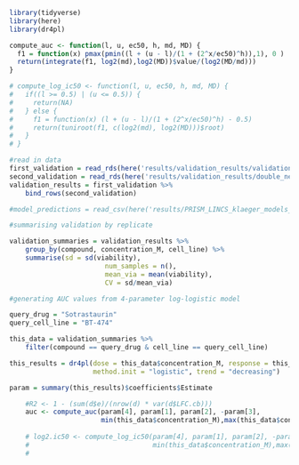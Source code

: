 ```r
library(tidyverse)
library(here)
library(dr4pl)

compute_auc <- function(l, u, ec50, h, md, MD) {
  f1 = function(x) pmax(pmin((l + (u - l)/(1 + (2^x/ec50)^h)),1), 0 )
  return(integrate(f1, log2(md),log2(MD))$value/(log2(MD/md)))
}

# compute_log_ic50 <- function(l, u, ec50, h, md, MD) {
#   if((l >= 0.5) | (u <= 0.5)) {
#     return(NA)
#   } else {
#     f1 = function(x) (l + (u - l)/(1 + (2^x/ec50)^h) - 0.5)
#     return(tuniroot(f1, c(log2(md), log2(MD)))$root)
#   }
# }

```

```r
#read in data 
first_validation = read_rds(here('results/validation_results/validation_screen.rds'))
second_validation = read_rds(here('results/validation_results/double_negative_validation_screen.rds'))
validation_results = first_validation %>% 
	bind_rows(second_validation) 

#model_predictions = read_csv(here('results/PRISM_LINCS_klaeger_models_auc/final_model_predictions.csv'))

```

```r
#summarising validation by replicate 

validation_summaries = validation_results %>% 
	group_by(compound, concentration_M, cell_line) %>%
	summarise(sd = sd(viability),
						num_samples = n(),
						mean_via = mean(viability),
						CV = sd/mean_via)

#generating AUC values from 4-parameter log-logistic model

query_drug = "Sotrastaurin"
query_cell_line = "BT-474"

this_data = validation_summaries %>% 
	filter(compound == query_drug & cell_line == query_cell_line)

this_results = dr4pl(dose = this_data$concentration_M, response = this_data$mean_via,
                     method.init = "logistic", trend = "decreasing")

param = summary(this_results)$coefficients$Estimate

    #R2 <- 1 - (sum(d$e)/(nrow(d) * var(d$LFC.cb)))
    auc <- compute_auc(param[4], param[1], param[2], -param[3],
                       min(this_data$concentration_M),max(this_data$concentration_M))
    
    # log2.ic50 <- compute_log_ic50(param[4], param[1], param[2], -param[3],
    #                               min(this_data$concentration_M),max(this_data$concentration_M))
    # 
   

```

